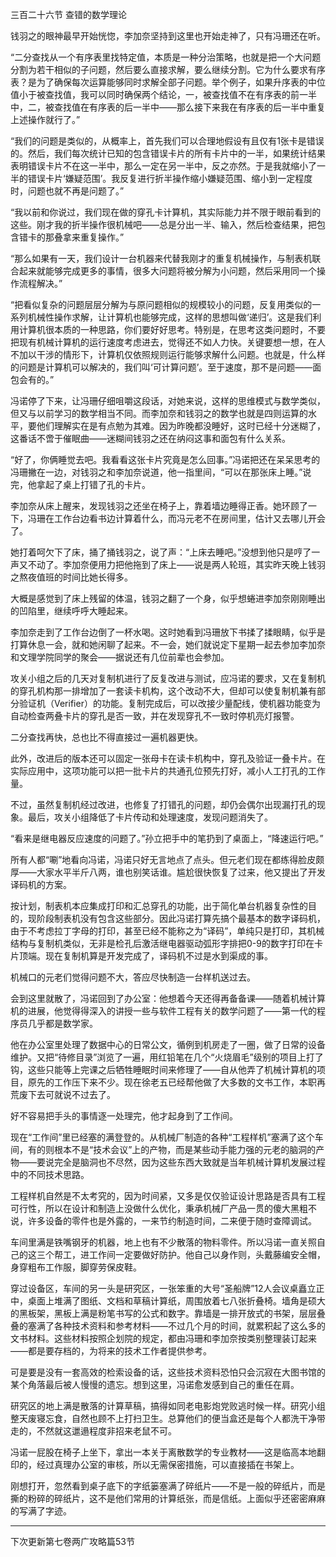 

三百二十六节 查错的数学理论

钱羽之的眼神最早开始恍惚，李加奈坚持到这里也开始走神了，只有冯珊还在听。

“二分查找从一个有序表里找特定值，本质是一种分治策略，也就是把一个大问题分割为若干相似的子问题，然后要么直接求解，要么继续分割。它为什么要求有序表？是为了确保每次运算能够同时求解全部子问题。举个例子，如果升序表的中位值小于被查找值，我可以同时确保两个结论，一，被查找值不在有序表的前一半中，二，被查找值在有序表的后一半中——那么接下来我在有序表的后一半中重复上述操作就行了。”

“我们的问题是类似的，从概率上，首先我们可以合理地假设有且仅有1张卡是错误的。然后，我们每次统计已知的包含错误卡片的所有卡片中的一半，如果统计结果表明错误卡片不在这一半中，那么一定在另一半中，反之亦然。于是我就缩小了一半的错误卡片‘嫌疑范围’。我反复进行折半操作缩小嫌疑范围、缩小到一定程度时，问题也就不再是问题了。”

“我以前和你说过，我们现在做的穿孔卡计算机，其实际能力并不限于眼前看到的这些。刚才我的折半操作很机械吧――总是分出一半、输入，然后检查结果，把包含错卡的那叠拿来重复操作。”

“那么如果有一天，我们设计一台机器来代替我刚才的重复机械操作，与制表机联合起来就能够完成更多的事情，很多大问题将被分解为小问题，然后采用同一个操作流程解决。”

“把看似复杂的问题层层分解为与原问题相似的规模较小的问题，反复用类似的一系列机械性操作求解，让计算机也能够完成，这样的思想叫做‘递归’。这是我们利用计算机很本质的一种思路，你们要好好思考。特别是，在思考这类问题时，不要把现有机械计算机的运行速度考虑进去，觉得还不如人力快。关键要想一想，在人不加以干涉的情形下，计算机仅依照规则运行能够求解什么问题。也就是，什么样的问题是计算机可以解决的，我们叫‘可计算问题’。至于速度，那不是问题――面包会有的。”

冯诺停了下来，让冯珊仔细咀嚼这段话，对她来说，这样的思维模式与数学类似，但又与以前学习的数学相当不同。而李加奈和钱羽之的数学也就是四则运算的水平，要他们理解实在是有点勉为其难。因为昨晚都没睡好，这时已经十分迷糊了，这番话不啻于催眠曲――迷糊间钱羽之还在纳闷这事和面包有什么关系。

“好了，你俩睡觉去吧。我看看这张卡片究竟是怎么回事。”冯诺把还在呆呆思考的冯珊撇在一边，对钱羽之和李加奈说道，他一指里间，“可以在那张床上睡。”说完，他拿起了桌上打错了孔的卡片。

李加奈从床上醒来，发现钱羽之还坐在椅子上，靠着墙边睡得正香。她环顾了一下，冯珊在工作台边看书边计算着什么，而冯元老不在房间里，估计又去哪儿开会了。

她打着呵欠下了床，捅了捅钱羽之，说了声：“上床去睡吧。”没想到他只是哼了一声又不动了。李加奈便用力把他拖到了床上——说是两人轮班，其实昨天晚上钱羽之熬夜值班的时间比她长得多。

大概是感觉到了床上残留的体温，钱羽之翻了一个身，似乎想蜷进李加奈刚刚睡出的凹陷里，继续呼呼大睡起来。

李加奈走到了工作台边倒了一杯水喝。这时她看到冯珊放下书揉了揉眼睛，似乎是打算休息一会，就和她闲聊了起来。不一会，她们就说定下星期一起去参加李加奈和文理学院同学的聚会――据说还有几位前辈也会参加。

攻关小组之后的几天对复制机进行了反复改进与测试，应冯诺的要求，又在复制机的穿孔机构那一排增加了一套读卡机构，这个改动不大，但却可以使复制机兼有部分验证机（Verifier）的功能。复制完成后，可以改接少量配线，使机器功能变为自动检查两叠卡片的穿孔是否一致，并在发现穿孔不一致时停机亮灯报警。

二分查找再快，总也比不得直接过一遍机器更快。

此外，改进后的版本还可以固定一张母卡在读卡机构中，穿孔及验证一叠卡片。在实际应用中，这项功能可以把一批卡片的共通孔位预先打好，减小人工打孔的工作量。

不过，虽然复制机经过改进，也修复了打错孔的问题，却仍会偶尔出现漏打孔的现象。最后，攻关小组降低了卡片传动和处理速度，发现问题消失了。

“看来是继电器反应速度的问题了。”孙立把手中的笔扔到了桌面上，“降速运行吧。”

所有人都“唰”地看向冯诺，冯诺只好无言地点了点头。但元老们现在都练得脸皮颇厚――大家水平半斤八两，谁也别笑话谁。尴尬很快恢复了过来，他又提出了开发译码机的方案。

按计划，制表机本应集成打印和汇总穿孔的功能，出于简化单台机器复杂性的目的，现阶段制表机没有包含这些部分。因此冯诺打算先搞个最基本的数字译码机，由于不考虑拉丁字母的打印，甚至已经不能称之为“译码”，单纯只是打印，其机械结构与复制机类似，无非是检孔后激活继电器驱动弧形字排把0-9的数字打印在卡片顶端。现在复制机算是开发完成了，译码机不过是水到渠成的事。

机械口的元老们觉得问题不大，答应尽快制造一台样机送过去。

会到这里就散了，冯诺回到了办公室：他想着今天还得再备备课――随着机械计算机的进展，他觉得得深入的讲授一些与软件工程有关的数学问题了――第一代的程序员几乎都是数学家。

他在办公室里处理了数据中心的日常公文，循例到机房走了一圈，做了日常的设备维护。又把“待修目录”浏览了一遍，用红铅笔在几个“火烧眉毛”级别的项目上打了钩，这些只能等上完课之后牺牲睡眠时间来修理了――自从他弄了机械计算机的项目，原先的工作压下来不少。现在徐老五已经帮他做了大多数的文书工作，本职再荒废下去可就说不过去了。

好不容易把手头的事情逐一处理完，他才起身到了工作间。

现在“工作间”里已经塞的满登登的。从机械厂制造的各种“工程样机”塞满了这个车间，有的则根本不是“技术会议”上的产物，而是某些动手能力强的元老的脑洞的产物――要说完全是脑洞也不尽然，因为这些东西大致就是当年机械计算机发展过程中的不同技术思路。

工程样机自然是不太考究的，因为时间紧，又多是仅仅验证设计思路是否具有工程可行性，所以在设计和制造上没做什么优化，秉承机械厂产品一贯的傻大黑粗不说，许多设备的零件也是外露的，一来节约制造时间，二来便于随时查障调试。

车间里满是铁嘴钢牙的机器，地上也有不少散落的物料零件。所以冯诺一直关照自己的这三个帮工，进工作间一定要做好防护。他自己以身作则，头戴藤编安全帽，身穿粗布工作服，脚穿劳保皮鞋。

穿过设备区，车间的另一头是研究区，一张笨重的大号“圣船牌”12人会议桌矗立正中，桌面上堆满了图纸、文档和草稿计算纸，周围放着七八张折叠椅。墙角是硕大的黑板架，黑板上满是粉笔书写的公式和数字。靠墙是一排开放式的书架，层层叠叠的塞满了各种技术资料和参考材料――不过几个月的时间，就累积起了这么多的文书材料。这些材料按照企划院的规定，都由冯珊和李加奈按类别整理装订起来――都是要存档的，为将来的技术工作者提供参考。

可是要是没有一套高效的检索设备的话，这些技术资料恐怕只会沉寂在大图书馆的某个角落最后被人慢慢的遗忘。想到这里，冯诺愈发感到自己的重任在肩。

研究区的地上满是散落的计算草稿，搞得如同老电影炮党败逃时候一样。研究小组整天废寝忘食，自然也顾不上打扫卫生。总算他们的便当盒还是每个人都洗干净带走的，不然就这邋遢程度非招来老鼠不可。

冯诺一屁股在椅子上坐下，拿出一本关于离散数学的专业教材――这是临高本地翻印的，经过真理办公室的审核，所以无需保密措施，可以直接插在书架上。

刚想打开，忽然看到桌子底下的字纸篓塞满了碎纸片――不是一般的碎纸片，而是撕的粉碎的碎纸片，这不是他们常用的计算纸张，而是信纸。上面似乎还密密麻麻的写满了字迹。

------------------------------------------------------------------------

下次更新第七卷两广攻略篇53节

